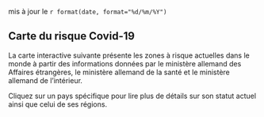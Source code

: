 <p class="text-right font-weight-bold">mis à jour le `r format(date, format="%d/%m/%Y")`</p>


## Carte du risque Covid-19

La carte interactive suivante présente 
les zones à risque actuelles dans le monde
à partir des informations données par
le ministère allemand des Affaires étrangères,
le ministère allemand de la santé
et le ministère allemand de l'intérieur.


<!--more-->
Cliquez sur un pays spécifique 
pour lire plus de détails sur son statut actuel 
ainsi que celui de ses régions.
